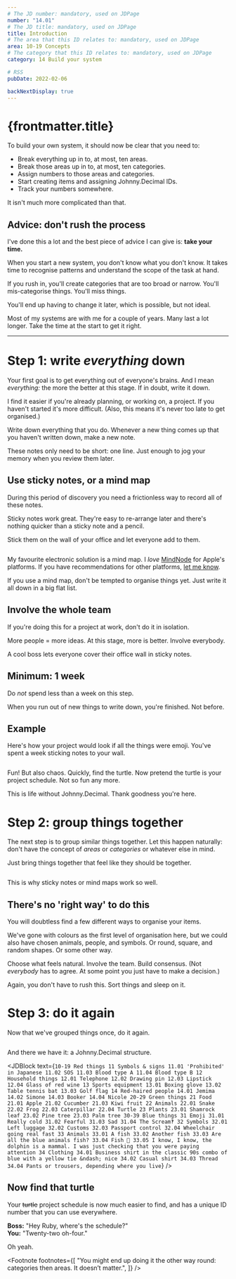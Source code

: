 ```yaml
---
# The JD number: mandatory, used on JDPage
number: "14.01"
# The JD title: mandatory, used on JDPage
title: Introduction
# The area that this ID relates to: mandatory, used on JDPage
area: 10-19 Concepts
# The category that this ID relates to: mandatory, used on JDPage
category: 14 Build your system

# RSS
pubDate: 2022-02-06

backNextDisplay: true
---
```



# {frontmatter.title}

To build your own system, it should now be clear that you need to:

- Break everything up in to, at most, ten areas.
- Break those areas up in to, at most, ten categories.<FootRef n={1} />
- Assign numbers to those areas and categories.
- Start creating items and assigning Johnny.Decimal IDs.
- Track your numbers somewhere.

It isn't much more complicated than that.

## Advice: don't rush the process

I've done this a lot and the best piece of advice I can give is: **take your time.**

When you start a new system, you don't know what you don't know. It takes time to recognise patterns and understand the scope of the task at hand.

If you rush in, you'll create categories that are too broad or narrow. You'll mis-categorise things. You'll miss things.

You'll end up having to change it later, which is possible, but not ideal.

Most of my systems are with me for a couple of years. Many last a lot longer. Take the time at the start to get it right.

---

# Step 1: write _everything_ down

Your first goal is to get everything out of everyone's brains. And I mean _everything:_ the more the better at this stage. If in doubt, write it down.

I find it easier if you're already planning, or working on, a project. If you haven't started it's more difficult. (Also, this means it's never too late to get organised.)

Write down everything that you do. Whenever a new thing comes up that you haven't written down, make a new note.

These notes only need to be short: one line. Just enough to jog your memory when you review them later.

## Use sticky notes, or a mind map

During this period of discovery you need a frictionless way to record all of these notes.

Sticky notes work great. They're easy to re-arrange later and there's nothing quicker than a sticky note and a pencil.

Stick them on the wall of your office and let everyone add to them.

<img srcset="/img/14.01-sticky-note-wall.jpg 2x" />

My favourite electronic solution is a mind map. I _love_ [MindNode](https://www.mindnode.com) for Apple's platforms. If you have recommendations for other platforms, [let me know](/00-09-site-administration/02-send-and-receive/02.01-contact-me).

If you use a mind map, don't be tempted to organise things yet. Just write it all down in a big flat list.

## Involve the whole team

If you're doing this for a project at work, don't do it in isolation.

More people = more ideas. At this stage, more is better. Involve everybody.

A cool boss lets everyone cover their office wall in sticky notes.

## Minimum: 1 week

Do _not_ spend less than a week on this step.

When you run out of new things to write down, you're finished. Not before.

## Example

Here's how your project would look if all the things were emoji. You've spent a week sticking notes to your wall.

<img class="no-invert" srcset="/img/14.01-emoji-chaos.jpg 2x" />

Fun! But also chaos. Quickly, find the turtle. Now pretend the turtle is your project schedule. Not so fun any more.

This is life without Johnny.Decimal. Thank goodness you're here.

# Step 2: group things together

The next step is to group similar things together. Let this happen naturally: don't have the concept of _areas_ or _categories_ or whatever else in mind.

Just bring things together that feel like they should be together.

<img class="no-invert" srcset="/img/14.01-emoji-step1.jpg 2x" />

This is why sticky notes or mind maps work so well.

## There's no 'right way' to do this

You will doubtless find a few different ways to organise your items.

We've gone with colours as the first level of organisation here, but we could also have chosen animals, people, and symbols. Or round, square, and random shapes. Or some other way.

Choose what feels natural. Involve the team. Build consensus. (Not _everybody_ has to agree. At some point you just have to make a decision.)

Again, you don't have to rush this. Sort things and sleep on it.

# Step 3: do it again

Now that we've grouped things once, do it again.

<img class="no-invert" srcset="/img/14.01-emoji-step2.jpg 2x" />

And there we have it: a Johnny.Decimal structure.

<JDBlock
  text={`
10-19 Red things
   11 Symbols & signs
      11.01 'Prohibited' in Japanese
      11.02 SOS
      11.03 Blood type A
      11.04 Blood type B
   12 Household things
      12.01 Telephone
      12.02 Drawing pin
      12.03 Lipstick
      12.04 Glass of red wine
   13 Sports equipment
      13.01 Boxing glove
      13.02 Table tennis bat
      13.03 Golf flag
   14 Red-haired people
      14.01 Jemima
      14.02 Simone
      14.03 Booker
      14.04 Nicole
20-29 Green things
   21 Food
      21.01 Apple
      21.02 Cucumber
      21.03 Kiwi fruit
   22 Animals
      22.01 Snake
      22.02 Frog
      22.03 Caterpillar
      22.04 Turtle
   23 Plants
      23.01 Shamrock leaf
      23.02 Pine tree
      23.03 Palm tree
30-39 Blue things
   31 Emoji
      31.01 Really cold
      31.02 Fearful
      31.03 Sad
      31.04 The Scream‽
   32 Symbols
      32.01 Left luggage
      32.02 Customs
      32.03 Passport control
      32.04 Wheelchair going real fast
   33 Animals
      33.01 A fish
      33.02 Another fish
      33.03 Are all the blue animals fish?
      33.04 Fish 🥱
      33.05 I know, I know, the dolphin is a mammal. I was just checking that you were paying attention
   34 Clothing
      34.01 Business shirt in the classic 90s combo of blue with a yellow tie &ndash; nice
      34.02 Casual shirt
      34.03 Thread
      34.04 Pants or trousers, depending where you live
`}
/>

## Now find that turtle

Your ~~turtle~~ project schedule is now much easier to find, and has a unique ID number that you can use everywhere.

**Boss:** "Hey Ruby, where's the schedule?"  
**You:** "Twenty-two oh-four."

Oh yeah.

<Footnote
  footnotes={[
    "You might end up doing it the other way round: categories then areas. It doesn&rsquo;t matter.",
  ]}
/>
